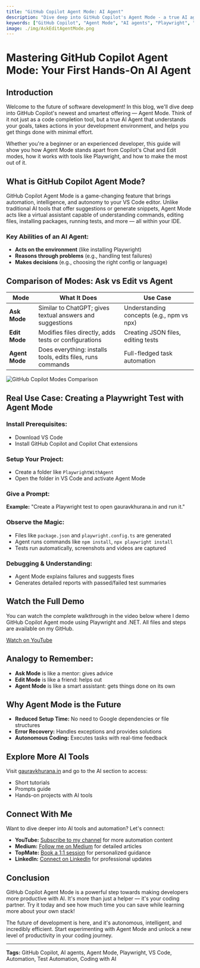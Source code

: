 ```yaml
---
title: "GitHub Copilot Agent Mode: AI Agent"
description: "Dive deep into GitHub Copilot's Agent Mode - a true AI agent that understands your goals, takes actions in your development environment, and helps you get things done with minimal effort."
keywords: ["GitHub Copilot", "Agent Mode", "AI agents", "Playwright", "VS Code", "Test Automation", "Coding with AI"]
image: ./img/AskEditAgentMode.png
---
```


# Mastering GitHub Copilot Agent Mode: Your First Hands-On AI Agent

## Introduction

Welcome to the future of software development! In this blog, we'll dive deep into GitHub Copilot's newest and smartest offering — Agent Mode. Think of it not just as a code completion tool, but a true AI Agent that understands your goals, takes actions in your development environment, and helps you get things done with minimal effort.

Whether you're a beginner or an experienced developer, this guide will show you how Agent Mode stands apart from Copilot's Chat and Edit modes, how it works with tools like Playwright, and how to make the most out of it.

## What is GitHub Copilot Agent Mode?

GitHub Copilot Agent Mode is a game-changing feature that brings automation, intelligence, and autonomy to your VS Code editor. Unlike traditional AI tools that offer suggestions or generate snippets, Agent Mode acts like a virtual assistant capable of understanding commands, editing files, installing packages, running tests, and more — all within your IDE.

### Key Abilities of an AI Agent:

- **Acts on the environment** (like installing Playwright)
- **Reasons through problems** (e.g., handling test failures)
- **Makes decisions** (e.g., choosing the right config or language)

## Comparison of Modes: Ask vs Edit vs Agent

| Mode | What It Does | Use Case |
|------|-------------|----------|
| **Ask Mode** | Similar to ChatGPT; gives textual answers and suggestions | Understanding concepts (e.g., npm vs npx) |
| **Edit Mode** | Modifies files directly, adds tests or configurations | Creating JSON files, editing tests |
| **Agent Mode** | Does everything: installs tools, edits files, runs commands | Full-fledged task automation |

![GitHub Copilot Modes Comparison](./img/AskEditAgentMode.png)

## Real Use Case: Creating a Playwright Test with Agent Mode

### Install Prerequisites:
- Download VS Code
- Install GitHub Copilot and Copilot Chat extensions

### Setup Your Project:
- Create a folder like `PlaywrightWithAgent`
- Open the folder in VS Code and activate Agent Mode

### Give a Prompt:
**Example:** "Create a Playwright test to open gauravkhurana.in and run it."

### Observe the Magic:
- Files like `package.json` and `playwright.config.ts` are generated
- Agent runs commands like `npm install`, `npx playwright install`
- Tests run automatically, screenshots and videos are captured

### Debugging & Understanding:
- Agent Mode explains failures and suggests fixes
- Generates detailed reports with passed/failed test summaries

## Watch the Full Demo

You can watch the complete walkthrough in the video below where I demo GitHub Copilot Agent mode using Playwright and .NET. All files and steps are available on my GitHub.


<YouTubeEmbed 
  videoId="gGDXVw72x10" 
  title="GitHub Copilot Agent Mode Complete Demo with Playwright"
/>

<div style={{textAlign: 'center', marginTop: '20px'}}>
  <a 
    href="https://www.youtube.com/@Udzial" 
    target="_blank" 
    rel="noopener noreferrer"
    style={{
      display: 'inline-block',
      padding: '12px 24px',
      backgroundColor: '#ff0000',
      color: 'white',
      textDecoration: 'none',
      borderRadius: '5px',
      fontWeight: 'bold'
    }}
  >
    Watch on YouTube
  </a>
</div>

## Analogy to Remember:

- **Ask Mode** is like a mentor: gives advice
- **Edit Mode** is like a friend: helps out
- **Agent Mode** is like a smart assistant: gets things done on its own

## Why Agent Mode is the Future

- **Reduced Setup Time:** No need to Google dependencies or file structures
- **Error Recovery:** Handles exceptions and provides solutions
- **Autonomous Coding:** Executes tasks with real-time feedback

## Explore More AI Tools

Visit [gauravkhurana.in](https://gauravkhuraana.github.io) and go to the AI section to access:

- Short tutorials
- Prompts guide
- Hands-on projects with AI tools

## Connect With Me

Want to dive deeper into AI tools and automation? Let's connect:

- **YouTube:** [Subscribe to my channel](https://www.youtube.com/@Udzial/playlists) for more automation content
- **Medium:** [Follow me on Medium](https://medium.com/@gauravkhuraana) for detailed articles
- **TopMate:** [Book a 1:1 session](https://topmate.io/gaurav_khurana) for personalized guidance
- **LinkedIn:** [Connect on LinkedIn](https://www.linkedin.com/in/gauravkhuraana/) for professional updates

## Conclusion

GitHub Copilot Agent Mode is a powerful step towards making developers more productive with AI. It's more than just a helper — it's your coding partner. Try it today and see how much time you can save while learning more about your own stack!

The future of development is here, and it's autonomous, intelligent, and incredibly efficient. Start experimenting with Agent Mode and unlock a new level of productivity in your coding journey.

---

**Tags:** GitHub Copilot, AI agents, Agent Mode, Playwright, VS Code, Automation, Test Automation, Coding with AI
